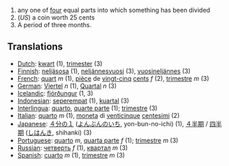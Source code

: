 #any one of [[four]] equal parts into which something has been divided
#(''US'') a coin worth 25 cents
# A period of three months.

==Translations==

*[[Dutch]]: [[kwart]] (1), [[trimester]] (3)
*[[Finnish]]: [[neljäsosa]] (1), [[neljännesvuosi]] (3), [[vuosineljännes]] (3)
*[[French]]: [[quart]] ''m'' (1), [[pièce]] de [[vingt-cinq]] [[cent]]s ''f'' (2), [[trimestre]] ''m'' (3)
*[[German]]: [[Viertel]] ''n'' (1), [[Quartal]] ''n'' (3)
*[[Icelandic]]: [[fjórðungur]] (1, 3)
*[[Indonesian]]: [[seperempat]] (1), [[kuartal]] (3)
*[[Interlingua]]: [[quarto]], [[quarte parte]] (1); [[trimestre]] (3)
*[[Italian]]: [[quarto]] ''m'' (1), [[moneta]] di [[venticinque]] [[centesimi]] (2)
*[[Japanese]]: [[４分の１]] ([[よんぶんのいち]], yon-bun-no-ichi) (1), [[４半期]] / [[四半期]] ([[しはんき]], shihanki) (3)
*[[Portuguese]]: [[quarto]] ''m'', [[quarta parte]] ''f'' (1); [[trimestre]] ''m'' (3)
*[[Russian]]: [[четверть]] ''f'' (1), [[квартал]] ''m'' (3)
*[[Spanish]]: [[cuarto]] ''m'' (1), [[trimestre]] ''m'' (3)